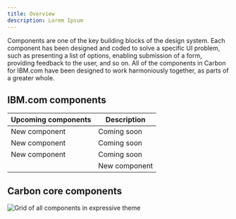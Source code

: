 ```yaml
---
title: Overview
description: Lorem Ipsum
---
```


<PageDescription>

Components are one of the key building blocks of the design system. Each component has been designed and coded to solve a specific UI problem, such as presenting a list of options, enabling submission of a form, providing feedback to the user, and so on. All of the components in Carbon for IBM.com have been designed to work harmoniously together, as parts of a greater whole.

</PageDescription>


## IBM.com components 


| Upcoming components                            | Description                                                                                                             |
 | ---------------------------------------------- | ------------------------------------------------------------------------------------------------------------ |
 | New component     | Coming soon |
  | New component     | Coming soon |
   | New component     | Coming soon |
    | New component     | Coming soon |


## Carbon core components 

![Grid of all components in expressive theme](../../images/component/overview/Component_Overview_Grid.jpg)

